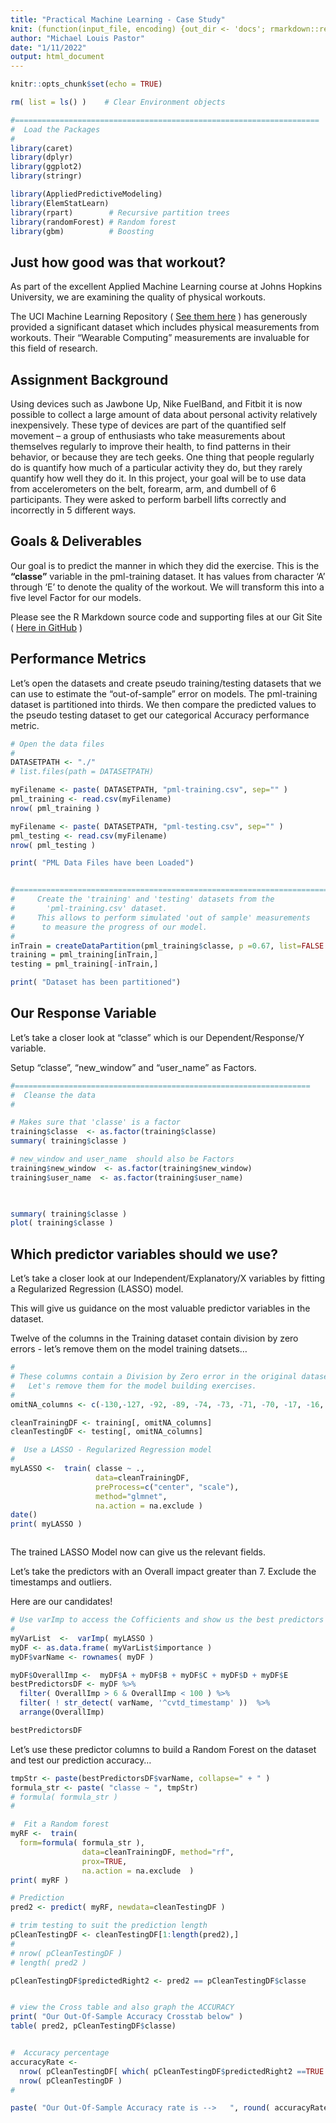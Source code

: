 ```yaml
---
title: "Practical Machine Learning - Case Study"
knit: (function(input_file, encoding) {out_dir <- 'docs'; rmarkdown::render(input_file,encoding=encoding,output_file=file.path(dirname(input_file), out_dir, 'index.html'))})
author: "Michael Louis Pastor"
date: "1/11/2022"
output: html_document
---
```


```r
knitr::opts_chunk$set(echo = TRUE)

rm( list = ls() )    # Clear Environment objects

#====================================================================
#  Load the Packages
#
library(caret)
library(dplyr)
library(ggplot2)
library(stringr)

library(AppliedPredictiveModeling)
library(ElemStatLearn)
library(rpart)        # Recursive partition trees
library(randomForest) # Random forest
library(gbm)          # Boosting

```
##   Just how good was that workout?

As part of the excellent Applied Machine Learning course at Johns Hopkins University, we are examining the quality of physical workouts.  

The UCI Machine Learning Repository ( [See them here](https://archive.ics.uci.edu/ml/datasets/Wearable+Computing%3A+Classification+of+Body+Postures+and+Movements+(PUC-Rio) ) ) has generously provided a significant dataset which includes physical measurements from workouts.  Their "Wearable Computing" measurements are invaluable for this field of research. 

##   Assignment Background
Using devices such as Jawbone Up, Nike FuelBand, and Fitbit it is now possible to collect a large amount of data about personal activity relatively inexpensively. These type of devices are part of the quantified self movement – a group of enthusiasts who take measurements about themselves regularly to improve their health, to find patterns in their behavior, or because they are tech geeks. One thing that people regularly do is quantify how much of a particular activity they do, but they rarely quantify how well they do it. In this project, your goal will be to use data from accelerometers on the belt, forearm, arm, and dumbell of 6 participants. They were asked to perform barbell lifts correctly and incorrectly in 5 different ways. 


##   Goals & Deliverables

Our goal is to predict the manner in which they did the exercise.  This is the **"classe"** variable in the pml-training dataset. It has values from character 'A' through 'E' to denote the quality of the workout.  We will transform this into a five level Factor for our models.

Please see the R Markdown source code and supporting files at our Git Site ( [Here in GitHub]( https://github.com/mikepastor12/JohnsHopkins-CaseStudy-2022)  )

##   Performance Metrics

Let's open the datasets and create pseudo training/testing datasets that we can use to estimate the "out-of-sample" error on models.  The pml-training dataset is partitioned into thirds.   We then compare the predicted values to the pseudo testing dataset to get our categorical Accuracy performance metric.


```r

# Open the data files
# 
DATASETPATH <- "./"
# list.files(path = DATASETPATH)

myFilename <- paste( DATASETPATH, "pml-training.csv", sep="" )
pml_training <- read.csv(myFilename)
nrow( pml_training )

myFilename <- paste( DATASETPATH, "pml-testing.csv", sep="" )
pml_testing <- read.csv(myFilename)
nrow( pml_testing )

print( "PML Data Files have been Loaded")


#========================================================================
#     Create the 'training' and 'testing' datasets from the 
#       'pml-training.csv' dataset.
#     This allows to perform simulated 'out of sample' measurements
#      to measure the progress of our model.
#
inTrain = createDataPartition(pml_training$classe, p =0.67, list=FALSE )
training = pml_training[inTrain,]
testing = pml_training[-inTrain,]

print( "Dataset has been partitioned")
```

##   Our Response Variable

Let's take a closer look at "classe" which is our Dependent/Response/Y variable.

Setup "classe", "new_window" and "user_name" as Factors.


```r

#==================================================================
#  Cleanse the data
#

# Makes sure that 'classe' is a factor
training$classe  <- as.factor(training$classe)
summary( training$classe )

# new_window and user_name  should also be Factors
training$new_window  <- as.factor(training$new_window)
training$user_name  <- as.factor(training$user_name)

 
```

```r

summary( training$classe )
plot( training$classe )

```

## Which predictor variables should we use?

Let's take a closer look at our Independent/Explanatory/X variables by fitting a Regularized Regression (LASSO) model.

This will give us guidance on the most valuable predictor variables in the dataset.

Twelve of the columns in the Training dataset contain division by zero errors - let's remove them on the model training datsets...


```r

#  
# These columns contain a Division by Zero error in the original dataset.
#   Let's remove them for the model building exercises.
#
omitNA_columns <- c(-130,-127, -92, -89, -74, -73, -71, -70, -17, -16, -14, -13 )

cleanTrainingDF <- training[, omitNA_columns]
cleanTestingDF <- testing[, omitNA_columns]

#  Use a LASSO - Regularized Regression model
#
myLASSO <-  train( classe ~ ., 
                   data=cleanTrainingDF, 
                   preProcess=c("center", "scale"),
                   method="glmnet",
                   na.action = na.exclude )
date()
print( myLASSO )



```
The trained LASSO Model now can give us the relevant fields.

Let's take the predictors with an Overall impact greater than 7. Exclude the timestamps and outliers.

Here are our candidates!  

```r


# Use varImp to access the Cofficients and show us the best predictors
#
myVarList  <-  varImp( myLASSO )
myDF <- as.data.frame( myVarList$importance )
myDF$varName <- rownames( myDF )

myDF$OverallImp <-  myDF$A + myDF$B + myDF$C + myDF$D + myDF$E 
bestPredictorsDF <- myDF %>%
  filter( OverallImp > 6 & OverallImp < 100 ) %>%
  filter( ! str_detect( varName, '^cvtd_timestamp' ))  %>%
  arrange(OverallImp) 

bestPredictorsDF


```


Let's use these predictor columns to build a Random Forest on the dataset and test our prediction accuracy...


```r

tmpStr <- paste(bestPredictorsDF$varName, collapse=" + " )
formula_str <- paste( "classe ~ ", tmpStr)
# formula( formula_str )
# 

#  Fit a Random forest 
myRF <-  train(
  form=formula( formula_str ),
                data=cleanTrainingDF, method="rf",
                prox=TRUE,
                na.action = na.exclude  )
print( myRF )

# Prediction
pred2 <- predict( myRF, newdata=cleanTestingDF )

# trim testing to suit the prediction length
pCleanTestingDF <- cleanTestingDF[1:length(pred2),]
# 
# nrow( pCleanTestingDF )
# length( pred2 )

pCleanTestingDF$predictedRight2 <- pred2 == pCleanTestingDF$classe


# view the Cross table and also graph the ACCURACY 
print( "Our Out-Of-Sample Accuracy Crosstab below" )
table( pred2, pCleanTestingDF$classe)


#  Accuracy percentage 
accuracyRate <-
  nrow( pCleanTestingDF[ which( pCleanTestingDF$predictedRight2 ==TRUE ), ] ) /
  nrow( pCleanTestingDF )
# 

paste( "Our Out-Of-Sample Accuracy rate is -->   ", round( accuracyRate, 4)  )


```




